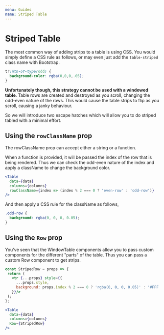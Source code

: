 ```yaml
---
menu: Guides
name: Striped Table
---
```



# Striped Table
The most common way of adding strips to a table is using CSS.
You would simply define a CSS rule as follows, or may even
just add the `table-striped` class name with Bootstrap.

```css
tr:nth-of-type(odd) {
  background-color: rgba(0,0,0,.05);
}
```

**Unfortunately though, this strategy cannot be used with a
windowed table**. Table rows are created and destroyed as you scroll,
changing the odd-even nature of the rows. This would cause the
table strips to flip as you scroll, causing a janky behaviour.

<ShinobiTable 
  className="table-sm table-striped"
/>

So we will introduce two escape hatches which will allow you
to do striped tabled with a minimal effort.

## Using the `rowClassName` prop
The rowClassName prop can accept either a string or a function.

When a function is provided, it will be passed the index of the
row that is being rendered. Thus we can check the odd-even nature
of the index and apply a className to change the background color.

```jsx harmony
<Table
  data={data}
  columns={columns}
  rowClassName={index => (index % 2 === 0 ? 'even-row' : 'odd-row')}
/>
```

And then apply a CSS rule for the className as follows,

```css
.odd-row {
  background: rgba(0, 0, 0, 0.05);
}
```

## Using the `Row` prop
You've seen that the WindowTable components allow you to
pass custom components for the different "parts" of the
table. Thus you can pass a custom Row component to get strips. 

```jsx harmony
const StripedRow = props => {
 return (
   <tr {...props} style={{
     ...props.style,
     background: props.index % 2 === 0 ? 'rgba(0, 0, 0, 0.05)' : '#FFF'
   }}/>
 );
};

<Table 
  data={data}
  columns={columns}
  Row={StripedRow}
/>
```
